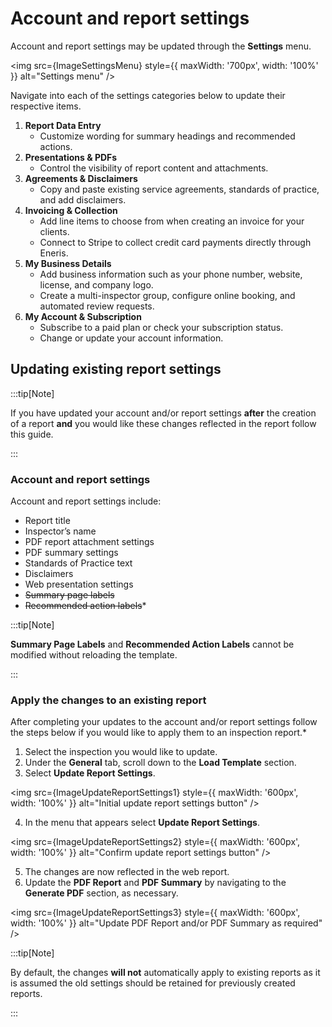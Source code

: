 
# Account and report settings

Account and report settings may be updated through the **Settings** menu.

<img src={ImageSettingsMenu} style={{ maxWidth: '700px', width: '100%' }} alt="Settings menu" />

Navigate into each of the settings categories below to update their respective items.

1. **Report Data Entry**
    - Customize wording for summary headings and recommended actions.
2. **Presentations & PDFs**
    - Control the visibility of report content and attachments.
3. **Agreements & Disclaimers**
    - Copy and paste existing service agreements, standards of practice, and add disclaimers.
4. **Invoicing & Collection**
    - Add line items to choose from when creating an invoice for your clients.
    - Connect to Stripe to collect credit card payments directly through Eneris.
5. **My Business Details**
    - Add business information such as your phone number, website, license, and company logo.
    - Create a multi-inspector group, configure online booking, and automated review requests.
6. **My Account & Subscription**
    - Subscribe to a paid plan or check your subscription status.
    - Change or update your account information.

## Updating existing report settings

:::tip[Note]

If you have updated your account and/or report settings **after** the creation of a report **and** you would like these changes reflected in the report follow this guide.

:::

### Account and report settings

Account and report settings include:

- Report title
- Inspector’s name
- PDF report attachment settings
- PDF summary settings
- Standards of Practice text
- Disclaimers
- Web presentation settings
- ~~Summary page labels~~
- ~~Recommended action labels~~*

:::tip[Note]

**Summary Page Labels** and **Recommended Action Labels** cannot be modified without reloading the template.

:::

### Apply the changes to an existing report

After completing your updates to the account and/or report settings follow the steps below if you would like to apply them to an inspection report.*

1. Select the inspection you would like to update.
2. Under the **General** tab, scroll down to the **Load Template** section.
3. Select **Update Report Settings**.

<img src={ImageUpdateReportSettings1} style={{ maxWidth: '600px', width: '100%' }} alt="Initial update report settings button" />

4. In the menu that appears select **Update Report Settings**.

<img src={ImageUpdateReportSettings2} style={{ maxWidth: '600px', width: '100%' }} alt="Confirm update report settings button" />

5. The changes are now reflected in the web report.
6. Update the **PDF Report** and **PDF Summary** by navigating to the **Generate PDF** section, as necessary.

<img src={ImageUpdateReportSettings3} style={{ maxWidth: '600px', width: '100%' }} alt="Update PDF Report and/or PDF Summary as required" />

:::tip[Note]

By default, the changes **will not** automatically apply to existing reports as it is assumed the old settings should be retained for previously created reports.

:::